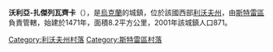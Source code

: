 {{coord|49|8|36|N|23|57|41|E|scale:100000|display=title}}

'''沃利亞-扎傑列瓦齊卡'''（{{lang-uk|Воля-Задеревацька}}），是[[烏克蘭|烏克蘭]]的城鎮，位於該國西部[[利沃夫州|利沃夫州]]，由[[斯特雷區|斯特雷區]]負責管轄，始建於1471年，面積8.2平方公里，2001年該城鎮人口871。

[[Category:利沃夫州村落|Category:利沃夫州村落]]
[[Category:斯特雷區村落|Category:斯特雷區村落]]


{{Lviv-geo-stub}}